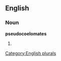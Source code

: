 ==English==

===Noun===
'''pseudocoelomates'''

# {{plural of|[[pseudocoelomate]]}}

[[Category:English plurals]]